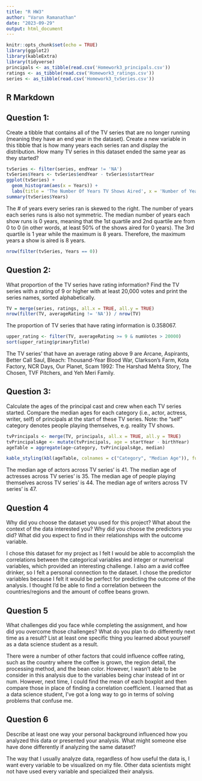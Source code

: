 ```yaml
---
title: "R HW3"
author: "Varun Ramanathan"
date: "2023-09-29"
output: html_document
---
```


```r
knitr::opts_chunk$set(echo = TRUE)
library(ggplot2)
library(kableExtra)
library(tidyverse)
principals <- as_tibble(read.csv('Homework3_principals.csv'))
ratings <- as_tibble(read.csv('Homework3_ratings.csv')) 
series <- as_tibble(read.csv('Homework3_tvSeries.csv'))
```

## R Markdown



## Question 1:
Create a tibble that contains all of the TV series that are no longer running (meaning they have an end year in the dataset).   Create a new variable in this tibble that is how many years each series ran and display the distribution. How many TV series in this dataset ended the same year as they started?

```r
tvSeries <- filter(series, endYear != 'NA')
tvSeries$Years <- tvSeries$endYear - tvSeries$startYear
ggplot(tvSeries) +
  geom_histogram(aes(x = Years)) +
  labs(title = 'The Number Of Years TV Shows Aired', x = 'Number of Years Aired')
summary(tvSeries$Years)
```

The # of years every series ran is skewed to the right. The number of years each series runs is also not symmetric. The median number of years each show runs is 0 years, meaning that the 1st quartile and 2nd quartile are from 0 to 0 (in other words, at least 50% of the shows aired for 0 years). The 3rd quartile is 1 year while the maximum is 8 years. Therefore, the maximum years a show is aired is 8 years.

```r
nrow(filter(tvSeries, Years == 0))
```
## Question 2:
What proportion of the TV series have rating information?  Find the TV series with a rating of 9 or higher with at least 20,000 votes and print the series names, sorted alphabetically.

```r
TV = merge(series, ratings, all.x = TRUE, all.y = TRUE)
nrow(filter(TV, averageRating != 'NA')) / nrow(TV)
```
The proportion of TV series that have rating information is 0.358067.
```r
upper_rating <- filter(TV, averageRating >= 9 & numVotes > 20000)
sort(upper_rating$primaryTitle)
```
The TV series' that have an average rating above 9 are Arcane, Aspirants, Better Call Saul, Bleach: Thousand-Year Blood War, Clarkson's Farm, Kota Factory, NCR Days, Our Planet, Scam 1992: The Harshad Mehta Story, The Chosen, TVF Pitchers, and Yeh Meri Family.

## Question 3:
Calculate the ages of the principal cast and crew when each TV series started.  Compare the median ages for each category (i.e., actor, actress, writer, self) of principals at the start of these TV series.  Note: the "self" category denotes people playing themselves, e.g. reality TV shows.

```r
tvPrincipals <- merge(TV, principals, all.x = TRUE, all.y = TRUE)
tvPrincipalsAge <- mutate(tvPrincipals, age = startYear - birthYear)
ageTable = aggregate(age~category, tvPrincipalsAge, median)

kable_styling(kbl(ageTable, colnames = c("Category", "Median Age")), full_width = FALSE)
```
The median age of actors across TV series' is 41. The median age of actresses across TV series' is 35. The median age of people playing themselves across TV series' is 44. The median age of writers across TV series' is 47.

## Question 4
Why did you choose the dataset you used for this project? What about the context of the data interested you?  Why did you choose the predictors you did? What did you expect to find in their relationships with the outcome variable.

I chose this dataset for my project as I felt I would be able to accomplish the correlations between the categorical variables and integer or numerical variables, which provided an interesting challenge. I also am a avid coffee drinker, so I felt a personal connection to the dataset. I chose the predictor variables because I felt it would be perfect for predicting the outcome of the analysis. I thought I'd be able to find a correlation between the countries/regions and the amount of coffee beans grown. 

## Question 5
What challenges did you face while completing the assignment, and how did you overcome those challenges?  What do you plan to do differently next time as a result?  List at least one specific thing you learned about yourself as a data science student as a result.

There were a number of other factors that could influence coffee rating, such as the country where the coffee is grown, the region detail, the processing method, and the bean color. However, I wasn't able to be consider in this analysis due to the variables being char instead of int or num. However, next time, I could find the mean of each boxplot and then compare those in place of finding a correlation coefficient. I learned that as a data science student, I've got a long way to go in terms of solving problems that confuse me.

## Question 6
Describe at least one way your personal background influenced how you analyzed this data or presented your analysis. What might someone else have done differently if analyzing the same dataset?

The way that I usually analyze data, regardless of how useful the data is, I want every variable to be visualized on my file. Other data scientists might not have used every variable and specialized their analysis.





